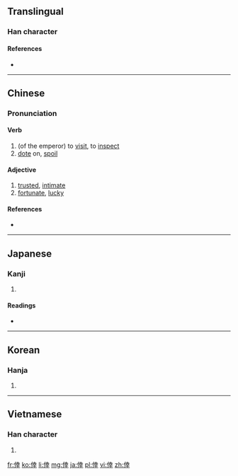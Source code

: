 {{also|幸}}
==Translingual==

===Han character===
{{Han char|rn=9|rad=人|as=08|sn=10|four=24241|canj=OGTJ|ids=⿰亻幸}}

====References====
* {{Han ref|kx=0107.310|dkj=00771|dj=0229.110|hdz=10170.060|uh=5016|ud=20502|bh=ADC6|bd=44486}}

----

==Chinese==
{{zh-forms}}

===Pronunciation===
{{zh-pron
|m=xìng
|c=hang6
|mc=y
|oc=y
|cat=a,v
}}

====Verb====
{{zh-verb|t}}

# (of the emperor) to [[visit]], to [[inspect]]
# [[dote]] on, [[spoil]]

====Adjective====
{{zh-adj|t}}

# [[trusted]], [[intimate]]
# [[fortunate]], [[lucky]]

====References====
* {{cite web
|url=http://www.mdbg.net/chindict/chindict.php?page=worddict&wdrst=0&wdqb=倖
|title=倖
|work=MDBG English to Chinese dictionary ( Based on CC-CEDICT )
|language=Mandarin/English
|accessdate=2014-02-18}}

----

==Japanese==

===Kanji===
{{ja-kanji|grade=|rs=人08}}

# {{defn|lang=ja|sort=人08}}

====Readings====
* {{ja-readings|on=[[こう]] (kō)|kun=[[さいわい]] (saiwai)}}

----

==Korean==

===Hanja===
{{ko-hanja|hangeul=행|rv=haeng|mr=haeng}}

# {{defn|lang=ko|sort=人08}}

----

==Vietnamese==

===Han character===
{{vi-hantu|[[hãnh]], [[hạnh]]|rs=人08}}

# {{defn|lang=vi}}

[[fr:倖]]
[[ko:倖]]
[[li:倖]]
[[mg:倖]]
[[ja:倖]]
[[pl:倖]]
[[vi:倖]]
[[zh:倖]]